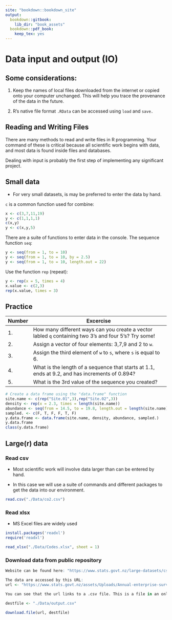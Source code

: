 ---
site: "bookdown::bookdown_site"
output:
  bookdown::gitbook:
    lib_dir: "book_assets"
  bookdown::pdf_book:
    keep_tex: yes
---

# Data input and output (IO)

## Some considerations: 

1.  Keep the names of local files downloaded from the internet or copied onto your computer unchanged. This will help you trace the provenance of the data in the future.

2. R's native file format `.RData` can be accessed using `load` and `save.`

## Reading and Writing Files

There are many methods to read and write files in R programming. Your command of these is critical because all scientific work begins with data, and most data is found inside files and databases.

Dealing with input is probably the first step of implementing any significant project.

## Small data

+ For very small datasets, is may be preferred to enter the data by hand.

`c` is a common function used for combine: 
```{r, eval = FALSE}
x <- c(3,7,11,19)
y <- c(1,1,1,1)
c(x,y)
y <- c(x,y,5)
```

There are a suite of functions to enter data in the console. The sequence function `seq`:
```{r, eval=FALSE}
y <- seq(from = 1, to = 10)
y <- seq(from = 1, to = 10, by = 2.5)
y <- seq(from = 1, to = 10, length.out = 22)
```

Use the function `rep` (repeat):
```{r, eval=FALSE}
y <- rep(x = 5, times = 4)
x.value <- c(2,3)
rep(x.value, times = 3)
```


## Practice 

Number| Excercise
------| -------------------------------------------------------------------
1.    |How many different ways can you create a vector labled `q` containing two 3's and four 5's? Try some!
2.    |Assign a vector of four elements: 3,7,9 and 2 to `w`.
3.    |Assign the third element of `w` to `s`, where `s` is equal to 6. 
4.    |What is the length of a sequence that starts at 1.1, ends at 9.2, and has increments of 0.894?
5.    |What is the 3rd value of the sequence you created?

```{r ,eval=FALSE}
# Create a data frame using the "data.frame" function
site.name <- c(rep("Site.01",3),rep("Site.02",3))
density <- rep(x = 2.3, times = length(site.name))
abundance <- seq(from = 14.5, to = 19.8, length.out = length(site.name))
sampled. <- c(F, T, F, F, T, F)
y.data.frame <- data.frame(site.name, density, abundance, sampled.)
y.data.frame
class(y.data.frame)
```

## Large(r) data

### Read csv

+ Most scientific work will involve data larger than can be entered by hand.

+ In this case we will use a suite of commands and different packages to get the data into our environment.

```{r, eval = F, echo = T}
read.csv("./Data/co2.csv")
```

### Read xlsx

+ MS Excel files are widely used

```{r, eval = F, echo = T}
install.packages('readxl')
require('readxl')

read_xlsx("./Data/Codes.xlsx", sheet = 1)
```



### Download data from public repository
```{r, eval=FALSE}

Website can be found here: "https://www.stats.govt.nz/large-datasets/csv-files-for-download/"

The data are accessed by this URL:
url <- "https://www.stats.govt.nz/assets/Uploads/Annual-enterprise-survey/Annual-enterprise-survey-2020-financial-year-provisional/Download-data/annual-enterprise-survey-2020-financial-year-provisional-csv.csv"

You can see that the url links to a .csv file. This is a file in an online directory. Access the directory in a web browser: https://www.stats.govt.nz/
  
destfile <- "./Data/output.csv"

download.file(url, destfile)

```
